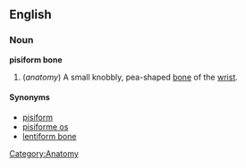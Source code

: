 {{wikipedia}}
==English==
===Noun===
'''pisiform bone'''

# (''anatomy'') A small knobbly, pea-shaped [[bone]] of the [[wrist]].

====Synonyms====
* [[pisiform]]
* [[pisiforme os]]
* [[lentiform bone]]

[[Category:Anatomy]]